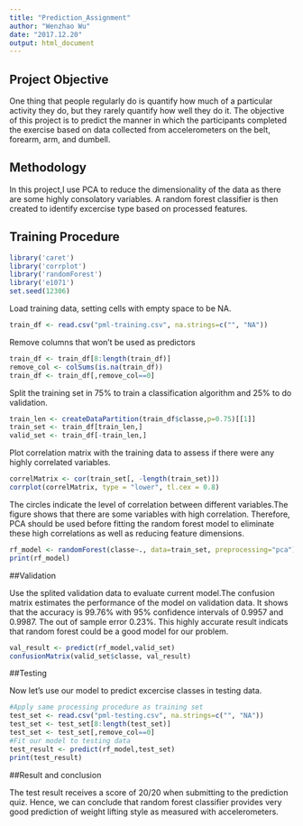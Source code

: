 ```yaml
---
title: "Prediction_Assignment"
author: "Wenzhao Wu"
date: "2017.12.20"
output: html_document
---
```



## Project Objective

One thing that people regularly do is quantify how much of a particular activity they do, but they rarely quantify how well they do it. The objective of this project is to predict the manner in which the participants completed the exercise based on data collected from accelerometers on the belt, forearm, arm, and dumbell.

## Methodology

In this project,I use PCA to reduce the dimensionality of the data as there are some highly consolatory variables. A random forest classifier is then created to identify excercise type based on processed features.  


## Training Procedure

```r
library('caret')
library('corrplot')
library('randomForest')
library('e1071')
set.seed(12306)
```


Load training data, setting cells with empty space to be NA.

```r
train_df <- read.csv("pml-training.csv", na.strings=c("", "NA"))
```

Remove columns that won't be used as predictors

```r
train_df <- train_df[8:length(train_df)]
remove_col <- colSums(is.na(train_df))
train_df <- train_df[,remove_col==0]
```

Split the training set in 75% to train a classification algorithm and 25% to do validation.

```r
train_len <- createDataPartition(train_df$classe,p=0.75)[[1]]
train_set <- train_df[train_len,]
valid_set <- train_df[-train_len,]
```

Plot correlation matrix with the training data to assess if there were any highly correlated variables. 

```r
correlMatrix <- cor(train_set[, -length(train_set)])
corrplot(correlMatrix, type = "lower", tl.cex = 0.8)
```

The circles indicate the level of correlation between different variables.The figure shows that there are some variables with high correlation. Therefore, PCA should be used before fitting the random forest model to eliminate these high correlations as well as reducing feature dimensions.

```r
rf_model <- randomForest(classe~., data=train_set, preprocessing="pca")
print(rf_model)
```

##Validation

Use the splited validation data to evaluate current model.The confusion matrix estimates the performance of the model on validation data. It shows that the accuracy is 99.76% with 95% confidence intervals of 0.9957 and 0.9987. The out of sample error 0.23%. This highly accurate result indicats that random forest could be a good model for our problem.

```r
val_result <- predict(rf_model,valid_set)
confusionMatrix(valid_set$classe, val_result)
```

##Testing

Now let's use our model to predict excercise classes in testing data.
```r
#Apply same processing procedure as training set
test_set <- read.csv("pml-testing.csv", na.strings=c("", "NA"))
test_set <- test_set[8:length(test_set)]
test_set <- test_set[,remove_col==0]
#Fit our model to testing data
test_result <- predict(rf_model,test_set)
print(test_result)
```

##Result and conclusion

The test result receives a score of 20/20 when submitting to the prediction quiz. Hence, we can conclude that random forest classifier provides very good prediction of weight lifting style as measured with accelerometers.
















